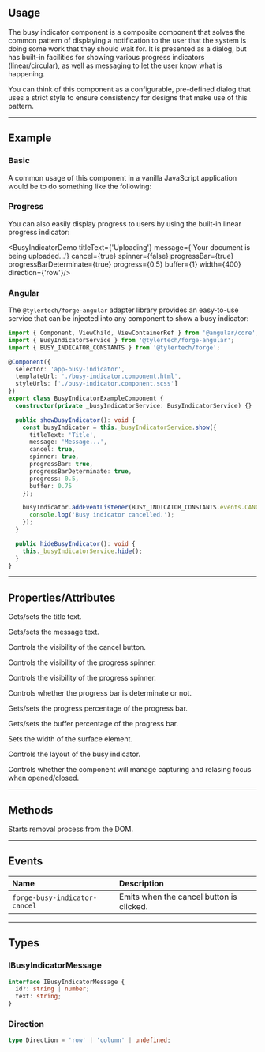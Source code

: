 
<PageSection>

## Usage

The busy indicator component is a composite component that solves the common pattern of displaying a notification to the user that the system is doing some work
that they should wait for. It is presented as a dialog, but has built-in facilities for showing various progress indicators (linear/circular), as well as messaging
to let the user know what is happening.

You can think of this component as a configurable, pre-defined dialog that uses a strict style to ensure consistency for designs that make use of this pattern.

</PageSection>

---

<PageSection>

## Example

### Basic

A common usage of this component in a vanilla JavaScript application would be to do something like the following:

<LiveDemo 
dense 
codeTs={BusyIndicatorDefaultCodeTs()}>
  <BusyIndicatorDemo/>
</LiveDemo>

### Progress

You can also easily display progress to users by using the built-in linear progress indicator:

<LiveDemo 
dense 
codeTs={BusyIndicatorProgressCodeTs()}>
  <BusyIndicatorDemo
  titleText={'Uploading'}
  message={'Your document is being uploaded...'}
  cancel={true}
  spinner={false}
  progressBar={true}
  progressBarDeterminate={true}
  progress={0.5}
  buffer={1}
  width={400}
  direction={'row'}/>
</LiveDemo>

### Angular

The `@tylertech/forge-angular` adapter library provides an easy-to-use service that can be injected into any component to show a busy indicator:

```typescript expanded
import { Component, ViewChild, ViewContainerRef } from '@angular/core';
import { BusyIndicatorService } from '@tylertech/forge-angular';
import { BUSY_INDICATOR_CONSTANTS } from '@tylertech/forge';

@Component({
  selector: 'app-busy-indicator',
  templateUrl: './busy-indicator.component.html',
  styleUrls: ['./busy-indicator.component.scss']
})
export class BusyIndicatorExampleComponent {
  constructor(private _busyIndicatorService: BusyIndicatorService) {}

  public showBusyIndicator(): void {
    const busyIndicator = this._busyIndicatorService.show({
      titleText: 'Title',
      message: 'Message...',
      cancel: true,
      spinner: true,
      progressBar: true,
      progressBarDeterminate: true,
      progress: 0.5,
      buffer: 0.75
    });

    busyIndicator.addEventListener(BUSY_INDICATOR_CONSTANTS.events.CANCEL, () => {
      console.log('Busy indicator cancelled.');
    });
  }

  public hideBusyIndicator(): void {
    this._busyIndicatorService.hide();
  }
}
```

</PageSection>

---

<PageSection>

## Properties/Attributes

<PropertyDef name="titleText" type="string" defaultValue="null">

Gets/sets the title text.
  
</PropertyDef>

<PropertyDef name="message" type="string" defaultValue="null">

Gets/sets the message text.
  
</PropertyDef>

<PropertyDef name="cancel" type="boolean" defaultValue="false">

Controls the visibility of the cancel button.
  
</PropertyDef>

<PropertyDef name="spinner" type="boolean" attr={false} defaultValue="true">

Controls the visibility of the progress spinner.
  
</PropertyDef>

<PropertyDef name="progressBar" type="boolean" attr={false} defaultValue="false">

Controls the visibility of the progress spinner.
  
</PropertyDef>

<PropertyDef name="progressBarDeterminate" type="boolean" attr={false} defaultValue="false">

Controls whether the progress bar is determinate or not.
  
</PropertyDef>

<PropertyDef name="progress" type="number" attr={false} defaultValue="0">

Gets/sets the progress percentage of the progress bar.
  
</PropertyDef>

<PropertyDef name="buffer" type="number" attr={false} defaultValue="0">

Gets/sets the buffer percentage of the progress bar.
  
</PropertyDef>

<PropertyDef name="width" type="number | 'auto'" attr={false} defaultValue="auto">

Sets the width of the surface element.
  
</PropertyDef>

<PropertyDef name="direction" type="Direction" defaultValue="'row'">

Controls the layout of the busy indicator.
  
</PropertyDef>

<PropertyDef name="manageFocus" type="boolean" defaultValue="true">

Controls whether the component will manage capturing and relasing focus when opened/closed.
  
</PropertyDef>

</PageSection>

---

<PageSection>

## Methods

<MethodDef name="hide(force?: boolean): void;">

Starts removal process from the DOM.

</MethodDef>

</PageSection>

---

<PageSection>

## Events

| Name                           | Description
| :------------------------------| :------------------
| `forge-busy-indicator-cancel`    | Emits when the cancel button is clicked.

</PageSection>

---

<PageSection>

## Types

### IBusyIndicatorMessage

```typescript
interface IBusyIndicatorMessage {
  id?: string | number;
  text: string;
}
```

### Direction

```ts
type Direction = 'row' | 'column' | undefined;
```

</PageSection>
